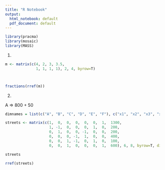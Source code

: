 ```yaml
---
title: "R Notebook"
output:
  html_notebook: default
  pdf_document: default
---
```


```r
library(pracma)
library(mosaic)
library(MASS)
```


1.

```r
m <- matrix(c(4, 2, 3, 3.5,
              1, 1, 1, 1), 2, 4, byrow=T)



fractions(rref(m))
```


2.

A => 800 + 50

```r

dimnames = list(c("A", "B", "C", "D", "E", "F"), c("x1", "x2", "x3", "x4", "x5", "x6", "x7", "VS"))

streets <- matrix(c(1,  0,  0,  0,  0,  0,  1,  1300,
                    1, -1,  0,  0,  0,  1,  0,  200,
                    0,  1,  0,  0, -1,  0,  0,  200,
                    0,  0,  0, -1,  1,  0,  0,  400,
                    0,  0,  1, -1,  0,  1,  0,  100,
                    0,  0,  1,  0,  0,  0,  1,  600), 6, 8, byrow=T, dimnames=dimnames)

streets

```

```r
rref(streets)
```